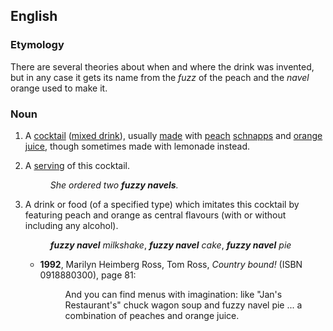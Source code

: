 ==English==
{{wikipedia}}

===Etymology===
There are several theories about when and where the drink was invented, but in any case it gets its name from the ''fuzz'' of the peach and the ''navel'' orange used to make it.

===Noun===
{{en-noun|head=[[fuzzy]] [[navel]]|~}}

# {{context|uncountable|lang=en}} A [[cocktail]] ([[mixed drink]]), usually [[made]] with [[peach]] [[schnapps]] and [[orange]] [[juice]], though sometimes made with lemonade instead.
# {{context|countable|lang=en}} A [[serving]] of this cocktail.
#: ''She ordered two '''fuzzy navels'''.''
# {{context|in compounds}} A drink or food (of a specified type) which imitates this cocktail by featuring peach and orange as central flavours (with or without including any alcohol).
#: '''''fuzzy navel''' milkshake'', '''''fuzzy navel''' cake'', '''''fuzzy navel''' pie''<!--look at the recipes for all of these things -- many don't include alcohol, so it's clear they're reference the orange and peach ''flavours'' of the cocktail, not just putting the cocktail itself into a pie-->
#* '''1992''', Marilyn Heimberg Ross, ‎Tom Ross, ''Country bound!'' (ISBN 0918880300), page 81:
#*: And you can find menus with imagination: like "Jan's Restaurant's" chuck wagon soup and fuzzy navel pie ...<!--ellipsis in the original sic--> a combination of peaches and orange juice.